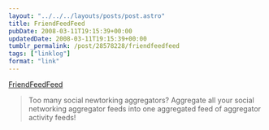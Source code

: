 ```yaml
---
layout: "../../../layouts/posts/post.astro"
title: FriendFeedFeed
pubDate: 2008-03-11T19:15:39+00:00
updatedDate: 2008-03-11T19:15:39+00:00
tumblr_permalink: /post/28578228/friendfeedfeed
tags: ["linklog"]
format: "link"
---
```


[FriendFeedFeed][1]

> Too many social newtorking aggregators? Aggregate all your social networking aggregator feeds into one aggregated feed of aggregator activity feeds!

[1]: http://www.friendfeedfeed.com/
